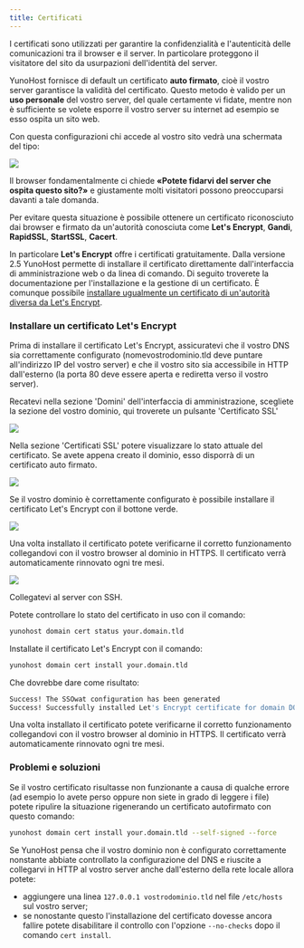 ```yaml
---
title: Certificati
---
```



I certificati sono utilizzati per garantire la confidenzialità e l'autenticità delle comunicazioni tra il browser e il server. In particolare proteggono il visitatore del sito da usurpazioni dell'identità del server.

YunoHost fornisce di default un certificato **auto firmato**, cioè il vostro server garantisce la validità del certificato. Questo metodo è valido per un **uso personale** del vostro server, del quale certamente vi fidate, mentre non è sufficiente se volete esporre il vostro server su internet ad esempio se esso ospita un sito web.

Con questa configurazioni chi accede al vostro sito vedrà una schermata del tipo:

![](/img/postinstall_error.png)

Il browser fondamentalmente ci chiede **«Potete fidarvi del server che ospita questo sito?»** e giustamente molti visitatori possono preoccuparsi davanti a tale domanda.

Per evitare questa situazione è possibile ottenere un certificato riconosciuto dai browser e firmato da un'autorità conosciuta come **Let's Encrypt**, **Gandi**, **RapidSSL**, **StartSSL**, **Cacert**.

In particolare **Let's Encrypt** offre i certificati gratuitamente. Dalla versione 2.5 YunoHost permette di installare il certificato direttamente dall'interfaccia di amministrazione web o da linea di comando. Di seguito troverete la documentazione per l'installazione e la gestione di un certificato. È comunque possibile [installare ugualmente un certificato di un'autorità diversa da Let's Encrypt](/certificate_custom).

### Installare un certificato Let's Encrypt

Prima di installare il certificato Let's Encrypt, assicuratevi che il vostro DNS
sia correttamente configurato (nomevostrodominio.tld deve puntare all'indirizzo
IP del vostro server) e che il vostro sito sia accessibile in HTTP dall'esterno
(la porta 80 deve essere aperta e rediretta verso il vostro server).

<Tabs groupId="admin-commands">
<TabItem value="web" label="From the web interface">

Recatevi nella sezione 'Domini' dell'interfaccia di amministrazione, scegliete la sezione del vostro dominio, qui troverete un pulsante 'Certificato SSL'

![](/img/domain-certificate-button.png)

Nella sezione 'Certificati SSL' potere visualizzare lo stato attuale del
certificato. Se avete appena creato il dominio, esso disporrà di un certificato
auto firmato.

![](/img/certificate-before-LE.png)

Se il vostro dominio è correttamente configurato è possibile installare il certificato Let's Encrypt con il bottone verde.

![](/img/certificate-after-LE.png)

Una volta installato il certificato potete verificarne il corretto funzionamento collegandovi con il vostro browser al dominio in HTTPS. Il certificato verrà automaticamente rinnovato ogni tre mesi.

![](/img/certificate-signed-by-LE.png)

</TabItem>
<TabItem value="cli" label="From the command line">

Collegatevi al server con SSH.

Potete controllare lo stato del certificato in uso con il comando:

```bash
yunohost domain cert status your.domain.tld
```

Installate il certificato Let's Encrypt con il comando:

```bash
yunohost domain cert install your.domain.tld
```

Che dovrebbe dare come risultato:

```bash
Success! The SSOwat configuration has been generated
Success! Successfully installed Let's Encrypt certificate for domain DOMAIN.TLD!
```

Una volta installato il certificato potete verificarne il corretto funzionamento collegandovi con il vostro browser al dominio in HTTPS. Il certificato verrà automaticamente rinnovato ogni tre mesi.

</TabItem>
</Tabs>

### Problemi e soluzioni

Se il vostro certificato risultasse non funzionante a causa di qualche errore (ad esempio lo avete perso oppure non siete in grado di leggere i file) potete ripulire la situazione rigenerando un certificato autofirmato con questo comando:

```bash
yunohost domain cert install your.domain.tld --self-signed --force
```

Se YunoHost pensa che il vostro dominio non è configurato correttamente nonstante abbiate controllato la configurazione del DNS e riuscite a collegarvi in HTTP al vostro server anche dall'esterno della rete locale allora potete:

- aggiungere una linea `127.0.0.1 vostrodominio.tld` nel file `/etc/hosts` sul vostro server;
- se nonostante questo l'installazione del certificato dovesse ancora fallire potete disabilitare il controllo con l'opzione `--no-checks` dopo il comando `cert install`.
